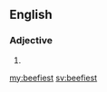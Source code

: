 ==English==

===Adjective===
{{head|en}}

# {{en-superlative of|beefy}}

[[my:beefiest]]
[[sv:beefiest]]
